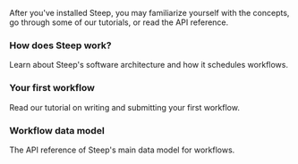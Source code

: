 
After you've installed Steep, you may familiarize yourself with the concepts, go through some of our tutorials, or read the API reference.

<div className="grid grid-cols-1 sm:grid-cols-2 2xl:grid-cols-3 gap-2">
<DocsLink href="#how-does-steep-work"><Card className="hover:bg-gray-100 min-h-full">
<h3 className="mt-0 mb-2 text-lg font-normal">How does Steep work?</h3>
<p className="text-sm text-gray-700">Learn about Steep's software architecture and how it schedules workflows.</p>
</Card></DocsLink>
<DocsLink href="#your-first-workflow"><Card className="hover:bg-gray-100 min-h-full">
<h3 className="mt-0 mb-2 text-lg font-normal">Your first workflow</h3>
<p className="text-sm text-gray-700">Read our tutorial on writing and submitting your first workflow.</p>
</Card></DocsLink>
<DocsLink href="#workflows"><Card className="hover:bg-gray-100 min-h-full">
<h3 className="mt-0 mb-2 text-lg font-normal">Workflow data model</h3>
<p className="text-sm text-gray-700">The API reference of Steep's main data model for workflows.</p>
</Card></DocsLink>
</div>
